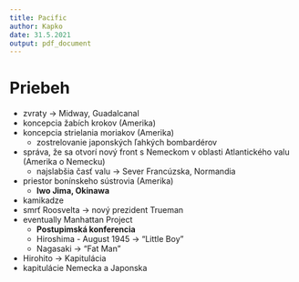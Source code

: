 ```yaml
---
title: Pacific
author: Kapko
date: 31.5.2021
output: pdf_document
---
```


# Priebeh
- zvraty -> Midway, Guadalcanal
- koncepcia žabích krokov (Amerika)
- koncepcia strielania moriakov (Amerika)
    - zostrelovanie japonských ľahkých bombardérov
- správa, že sa otvorí nový front s Nemeckom v oblasti Atlantického valu (Amerika o Nemecku)
    - najslabšia časť valu -> Sever Francúzska, Normandia
- priestor bonínskeho sústrovia (Amerika) 
    - **Iwo Jima, Okinawa**
- kamikadze
- smrť Roosvelta -> nový prezident Trueman
- eventually Manhattan Project
    - **Postupimská konferencia**
    - Hiroshima - August 1945 -> "Little Boy"
    - Nagasaki -> "Fat Man"
- Hirohito -> Kapitulácia
- kapitulácie Nemecka a Japonska
